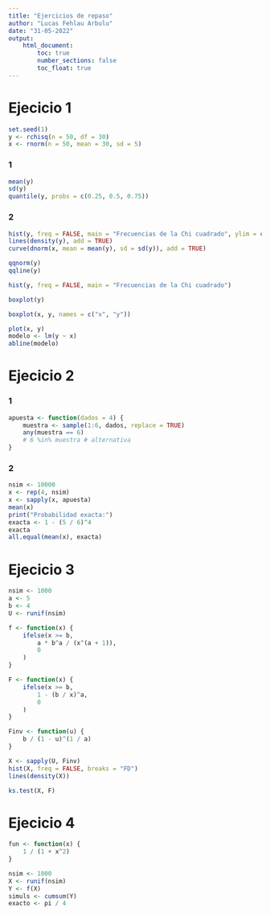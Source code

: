 ```yaml
---
title: "Ejercicios de repaso"
author: "Lucas Fehlau Arbulu"
date: "31-05-2022"
output: 
    html_document:
        toc: true
        number_sections: false
        toc_float: true
---
```


# Ejecicio 1
```r
set.seed(1)
y <- rchisq(n = 50, df = 30)
x <- rnorm(n = 50, mean = 30, sd = 5)
```
### 1
```r
mean(y)
sd(y)
quantile(y, probs = c(0.25, 0.5, 0.75))
```
### 2
```r
hist(y, freq = FALSE, main = "Frecuencias de la Chi cuadrado", ylim = c(0,0.07))
lines(density(y), add = TRUE)
curve(dnorm(x, mean = mean(y), sd = sd(y)), add = TRUE)
```

```r
qqnorm(y)
qqline(y)
```

```r
hist(y, freq = FALSE, main = "Frecuencias de la Chi cuadrado")
```

```r
boxplot(y)
```

```r
boxplot(x, y, names = c("x", "y"))
```

```r
plot(x, y)
modelo <- lm(y ~ x)
abline(modelo)
```

# Ejecicio 2
### 1
```r
apuesta <- function(dados = 4) {
    muestra <- sample(1:6, dados, replace = TRUE)
    any(muestra == 6)
    # 6 %in% muestra # alternativa
}
```
### 2
```r
nsim <- 10000
x <- rep(4, nsim)
x <- sapply(x, apuesta)
mean(x)
print("Probabilidad exacta:")
exacta <- 1 - (5 / 6)^4
exacta
all.equal(mean(x), exacta)
```
# Ejecicio 3
```r
nsim <- 1000
a <- 5
b <- 4
U <- runif(nsim)

f <- function(x) {
    ifelse(x >= b,
        a * b^a / (x^(a + 1)),
        0
    )
}

F <- function(x) {
    ifelse(x >= b,
        1 - (b / x)^a,
        0
    )
}

Finv <- function(u) {
    b / (1 - u)^(1 / a)
}

X <- sapply(U, Finv)
hist(X, freq = FALSE, breaks = "FD")
lines(density(X))

ks.test(X, F)
```
# Ejecicio 4

```r
fun <- function(x) {
    1 / (1 + x^2)
}

nsim <- 1000
X <- runif(nsim)
Y <- f(X)
simuls <- cumsum(Y)
exacto <- pi / 4

```